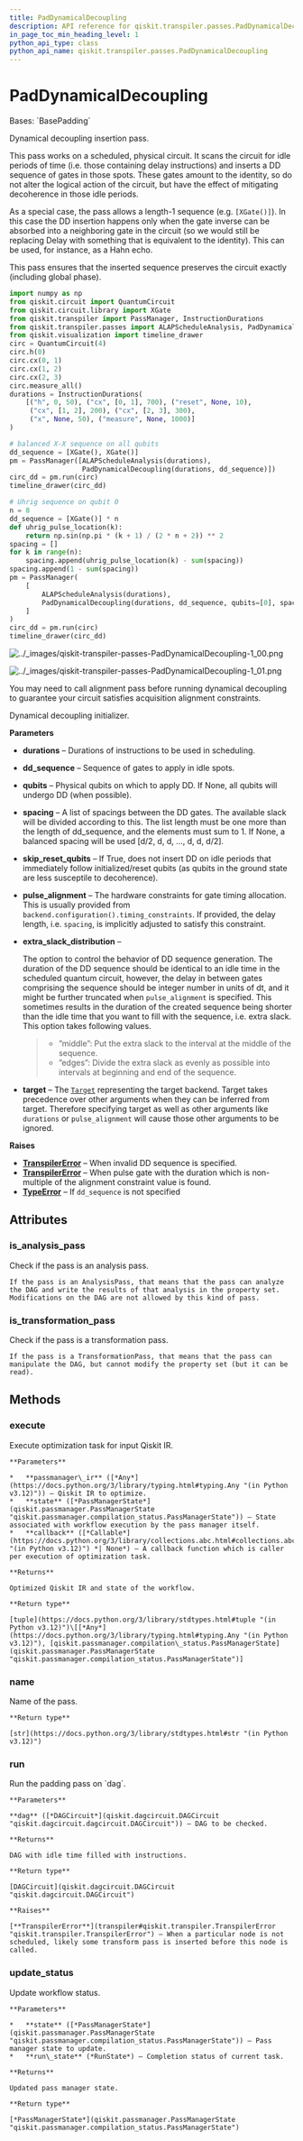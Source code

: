 ```yaml
---
title: PadDynamicalDecoupling
description: API reference for qiskit.transpiler.passes.PadDynamicalDecoupling
in_page_toc_min_heading_level: 1
python_api_type: class
python_api_name: qiskit.transpiler.passes.PadDynamicalDecoupling
---
```


# PadDynamicalDecoupling

<Class id="qiskit.transpiler.passes.PadDynamicalDecoupling" isDedicatedPage={true} github="https://github.com/Qiskit/qiskit/tree/stable/1.0/qiskit/transpiler/passes/scheduling/padding/dynamical_decoupling.py#L36-L410" signature="qiskit.transpiler.passes.PadDynamicalDecoupling(*args, **kwargs)">
  Bases: `BasePadding`

  Dynamical decoupling insertion pass.

  This pass works on a scheduled, physical circuit. It scans the circuit for idle periods of time (i.e. those containing delay instructions) and inserts a DD sequence of gates in those spots. These gates amount to the identity, so do not alter the logical action of the circuit, but have the effect of mitigating decoherence in those idle periods.

  As a special case, the pass allows a length-1 sequence (e.g. `[XGate()]`). In this case the DD insertion happens only when the gate inverse can be absorbed into a neighboring gate in the circuit (so we would still be replacing Delay with something that is equivalent to the identity). This can be used, for instance, as a Hahn echo.

  This pass ensures that the inserted sequence preserves the circuit exactly (including global phase).

  ```python
  import numpy as np
  from qiskit.circuit import QuantumCircuit
  from qiskit.circuit.library import XGate
  from qiskit.transpiler import PassManager, InstructionDurations
  from qiskit.transpiler.passes import ALAPScheduleAnalysis, PadDynamicalDecoupling
  from qiskit.visualization import timeline_drawer
  circ = QuantumCircuit(4)
  circ.h(0)
  circ.cx(0, 1)
  circ.cx(1, 2)
  circ.cx(2, 3)
  circ.measure_all()
  durations = InstructionDurations(
      [("h", 0, 50), ("cx", [0, 1], 700), ("reset", None, 10),
       ("cx", [1, 2], 200), ("cx", [2, 3], 300),
       ("x", None, 50), ("measure", None, 1000)]
  )

  # balanced X-X sequence on all qubits
  dd_sequence = [XGate(), XGate()]
  pm = PassManager([ALAPScheduleAnalysis(durations),
                    PadDynamicalDecoupling(durations, dd_sequence)])
  circ_dd = pm.run(circ)
  timeline_drawer(circ_dd)

  # Uhrig sequence on qubit 0
  n = 8
  dd_sequence = [XGate()] * n
  def uhrig_pulse_location(k):
      return np.sin(np.pi * (k + 1) / (2 * n + 2)) ** 2
  spacing = []
  for k in range(n):
      spacing.append(uhrig_pulse_location(k) - sum(spacing))
  spacing.append(1 - sum(spacing))
  pm = PassManager(
      [
          ALAPScheduleAnalysis(durations),
          PadDynamicalDecoupling(durations, dd_sequence, qubits=[0], spacing=spacing),
      ]
  )
  circ_dd = pm.run(circ)
  timeline_drawer(circ_dd)
  ```

  ![../\_images/qiskit-transpiler-passes-PadDynamicalDecoupling-1\_00.png](/images/api/qiskit/qiskit-transpiler-passes-PadDynamicalDecoupling-1_00.png)

  ![../\_images/qiskit-transpiler-passes-PadDynamicalDecoupling-1\_01.png](/images/api/qiskit/qiskit-transpiler-passes-PadDynamicalDecoupling-1_01.png)

  <Admonition title="Note" type="note">
    You may need to call alignment pass before running dynamical decoupling to guarantee your circuit satisfies acquisition alignment constraints.
  </Admonition>

  Dynamical decoupling initializer.

  **Parameters**

  *   **durations** – Durations of instructions to be used in scheduling.

  *   **dd\_sequence** – Sequence of gates to apply in idle spots.

  *   **qubits** – Physical qubits on which to apply DD. If None, all qubits will undergo DD (when possible).

  *   **spacing** – A list of spacings between the DD gates. The available slack will be divided according to this. The list length must be one more than the length of dd\_sequence, and the elements must sum to 1. If None, a balanced spacing will be used \[d/2, d, d, …, d, d, d/2].

  *   **skip\_reset\_qubits** – If True, does not insert DD on idle periods that immediately follow initialized/reset qubits (as qubits in the ground state are less susceptile to decoherence).

  *   **pulse\_alignment** – The hardware constraints for gate timing allocation. This is usually provided from `backend.configuration().timing_constraints`. If provided, the delay length, i.e. `spacing`, is implicitly adjusted to satisfy this constraint.

  *   **extra\_slack\_distribution** –

      The option to control the behavior of DD sequence generation. The duration of the DD sequence should be identical to an idle time in the scheduled quantum circuit, however, the delay in between gates comprising the sequence should be integer number in units of dt, and it might be further truncated when `pulse_alignment` is specified. This sometimes results in the duration of the created sequence being shorter than the idle time that you want to fill with the sequence, i.e. extra slack. This option takes following values.

      > *   ”middle”: Put the extra slack to the interval at the middle of the sequence.
      > *   ”edges”: Divide the extra slack as evenly as possible into intervals at beginning and end of the sequence.

  *   **target** – The [`Target`](qiskit.transpiler.Target "qiskit.transpiler.Target") representing the target backend. Target takes precedence over other arguments when they can be inferred from target. Therefore specifying target as well as other arguments like `durations` or `pulse_alignment` will cause those other arguments to be ignored.

  **Raises**

  *   [**TranspilerError**](transpiler#qiskit.transpiler.TranspilerError "qiskit.transpiler.TranspilerError") – When invalid DD sequence is specified.
  *   [**TranspilerError**](transpiler#qiskit.transpiler.TranspilerError "qiskit.transpiler.TranspilerError") – When pulse gate with the duration which is non-multiple of the alignment constraint value is found.
  *   [**TypeError**](https://docs.python.org/3/library/exceptions.html#TypeError "(in Python v3.12)") – If `dd_sequence` is not specified

  ## Attributes

  ### is\_analysis\_pass

  <Attribute id="qiskit.transpiler.passes.PadDynamicalDecoupling.is_analysis_pass" name="is_analysis_pass">
    Check if the pass is an analysis pass.

    If the pass is an AnalysisPass, that means that the pass can analyze the DAG and write the results of that analysis in the property set. Modifications on the DAG are not allowed by this kind of pass.
  </Attribute>

  ### is\_transformation\_pass

  <Attribute id="qiskit.transpiler.passes.PadDynamicalDecoupling.is_transformation_pass" name="is_transformation_pass">
    Check if the pass is a transformation pass.

    If the pass is a TransformationPass, that means that the pass can manipulate the DAG, but cannot modify the property set (but it can be read).
  </Attribute>

  ## Methods

  ### execute

  <Function id="qiskit.transpiler.passes.PadDynamicalDecoupling.execute" name="execute" github="https://github.com/Qiskit/qiskit/tree/stable/1.0/qiskit/transpiler/basepasses.py#L189-L211" signature="execute(passmanager_ir, state, callback=None)">
    Execute optimization task for input Qiskit IR.

    **Parameters**

    *   **passmanager\_ir** ([*Any*](https://docs.python.org/3/library/typing.html#typing.Any "(in Python v3.12)")) – Qiskit IR to optimize.
    *   **state** ([*PassManagerState*](qiskit.passmanager.PassManagerState "qiskit.passmanager.compilation_status.PassManagerState")) – State associated with workflow execution by the pass manager itself.
    *   **callback** ([*Callable*](https://docs.python.org/3/library/collections.abc.html#collections.abc.Callable "(in Python v3.12)") *| None*) – A callback function which is caller per execution of optimization task.

    **Returns**

    Optimized Qiskit IR and state of the workflow.

    **Return type**

    [tuple](https://docs.python.org/3/library/stdtypes.html#tuple "(in Python v3.12)")\[[*Any*](https://docs.python.org/3/library/typing.html#typing.Any "(in Python v3.12)"), [qiskit.passmanager.compilation\_status.PassManagerState](qiskit.passmanager.PassManagerState "qiskit.passmanager.compilation_status.PassManagerState")]
  </Function>

  ### name

  <Function id="qiskit.transpiler.passes.PadDynamicalDecoupling.name" name="name" github="https://github.com/Qiskit/qiskit/tree/stable/1.0/qiskit/passmanager/base_tasks.py#L68-L70" signature="name()">
    Name of the pass.

    **Return type**

    [str](https://docs.python.org/3/library/stdtypes.html#str "(in Python v3.12)")
  </Function>

  ### run

  <Function id="qiskit.transpiler.passes.PadDynamicalDecoupling.run" name="run" github="https://github.com/Qiskit/qiskit/tree/stable/1.0/qiskit/transpiler/passes/scheduling/padding/base_padding.py#L71-L166" signature="run(dag)">
    Run the padding pass on `dag`.

    **Parameters**

    **dag** ([*DAGCircuit*](qiskit.dagcircuit.DAGCircuit "qiskit.dagcircuit.dagcircuit.DAGCircuit")) – DAG to be checked.

    **Returns**

    DAG with idle time filled with instructions.

    **Return type**

    [DAGCircuit](qiskit.dagcircuit.DAGCircuit "qiskit.dagcircuit.DAGCircuit")

    **Raises**

    [**TranspilerError**](transpiler#qiskit.transpiler.TranspilerError "qiskit.transpiler.TranspilerError") – When a particular node is not scheduled, likely some transform pass is inserted before this node is called.
  </Function>

  ### update\_status

  <Function id="qiskit.transpiler.passes.PadDynamicalDecoupling.update_status" name="update_status" github="https://github.com/Qiskit/qiskit/tree/stable/1.0/qiskit/transpiler/basepasses.py#L213-L221" signature="update_status(state, run_state)">
    Update workflow status.

    **Parameters**

    *   **state** ([*PassManagerState*](qiskit.passmanager.PassManagerState "qiskit.passmanager.compilation_status.PassManagerState")) – Pass manager state to update.
    *   **run\_state** (*RunState*) – Completion status of current task.

    **Returns**

    Updated pass manager state.

    **Return type**

    [*PassManagerState*](qiskit.passmanager.PassManagerState "qiskit.passmanager.compilation_status.PassManagerState")
  </Function>
</Class>


